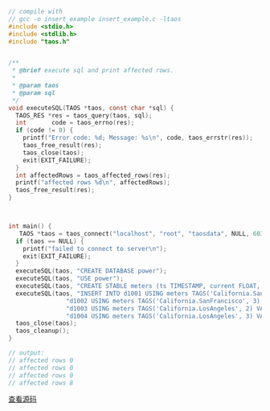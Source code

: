 ```c
// compile with
// gcc -o insert_example insert_example.c -ltaos
#include <stdio.h>
#include <stdlib.h>
#include "taos.h"


/**
 * @brief execute sql and print affected rows.
 * 
 * @param taos 
 * @param sql 
 */
void executeSQL(TAOS *taos, const char *sql) {
  TAOS_RES *res = taos_query(taos, sql);
  int       code = taos_errno(res);
  if (code != 0) {
    printf("Error code: %d; Message: %s\n", code, taos_errstr(res));
    taos_free_result(res);
    taos_close(taos);
    exit(EXIT_FAILURE);
  }
  int affectedRows = taos_affected_rows(res);
  printf("affected rows %d\n", affectedRows);
  taos_free_result(res);
}



int main() {
   TAOS *taos = taos_connect("localhost", "root", "taosdata", NULL, 6030);
  if (taos == NULL) {
    printf("failed to connect to server\n");
    exit(EXIT_FAILURE);
  }
  executeSQL(taos, "CREATE DATABASE power");
  executeSQL(taos, "USE power");
  executeSQL(taos, "CREATE STABLE meters (ts TIMESTAMP, current FLOAT, voltage INT, phase FLOAT) TAGS (location BINARY(64), groupId INT)");
  executeSQL(taos, "INSERT INTO d1001 USING meters TAGS('California.SanFrancisco', 2) VALUES ('2018-10-03 14:38:05.000', 10.30000, 219, 0.31000) ('2018-10-03 14:38:15.000', 12.60000, 218, 0.33000) ('2018-10-03 14:38:16.800', 12.30000, 221, 0.31000)"
                "d1002 USING meters TAGS('California.SanFrancisco', 3) VALUES ('2018-10-03 14:38:16.650', 10.30000, 218, 0.25000)"
                "d1003 USING meters TAGS('California.LosAngeles', 2) VALUES ('2018-10-03 14:38:05.500', 11.80000, 221, 0.28000) ('2018-10-03 14:38:16.600', 13.40000, 223, 0.29000)"
                "d1004 USING meters TAGS('California.LosAngeles', 3) VALUES ('2018-10-03 14:38:05.000', 10.80000, 223, 0.29000) ('2018-10-03 14:38:06.500', 11.50000, 221, 0.35000)");
  taos_close(taos);
  taos_cleanup();
}

// output:
// affected rows 0
// affected rows 0
// affected rows 0
// affected rows 8

```

[查看源码](https://github.com/taosdata/TDengine/blob/main/docs/examples/c/insert_example.c)
